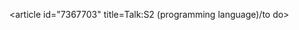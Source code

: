<article id="7367703" title=Talk:S2 (programming language)/to do>
	<talkpage id="7367703" title="Talk:S2 (programming language)/to do">
{{tasks
  |expand=
* Change some of the external links into inline references
* Add code examples
* See [[Wikipedia:Featured article candidates/S2 programming language]]
}}
	</talkpage>
</article>